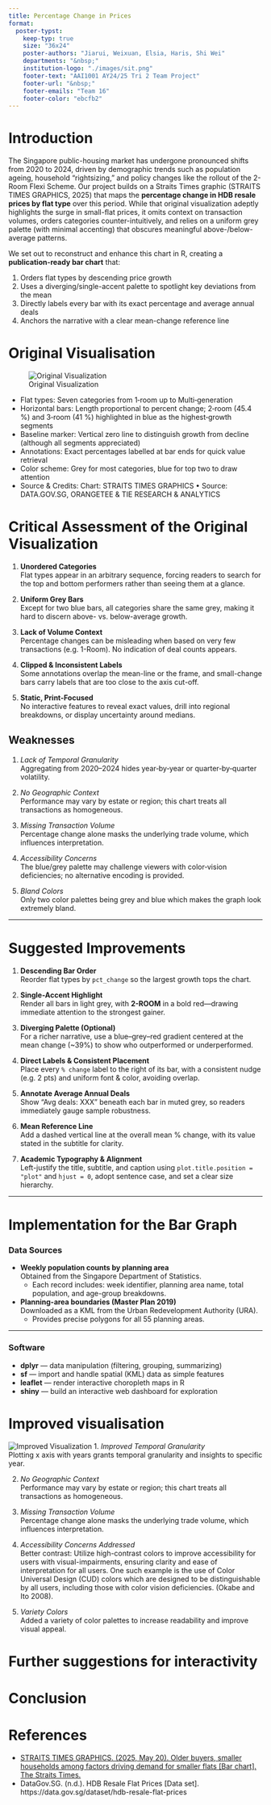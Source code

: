 ```yaml
---
title: Percentage Change in Prices
format:
  poster-typst: 
    keep-typ: true
    size: "36x24"
    poster-authors: "Jiarui, Weixuan, Elsia, Haris, Shi Wei"
    departments: "&nbsp;"
    institution-logo: "./images/sit.png"
    footer-text: "AAI1001 AY24/25 Tri 2 Team Project"
    footer-url: "&nbsp;"
    footer-emails: "Team 16"
    footer-color: "ebcfb2"
---
```


# Introduction

The Singapore public-housing market has undergone pronounced shifts from 2020 to 2024, driven by demographic trends such as population ageing, household “rightsizing,” and policy changes like the rollout of the 2-Room Flexi Scheme. Our project builds on a Straits Times graphic (STRAITS TIMES GRAPHICS, 2025) that maps the **percentage change in HDB resale prices by flat type** over this period. While that original visualization adeptly highlights the surge in small-flat prices, it omits context on transaction volumes, orders categories counter-intuitively, and relies on a uniform grey palette (with minimal accenting) that obscures meaningful above-/below-average patterns.

We set out to reconstruct and enhance this chart in R, creating a **publication-ready bar chart** that:

1. Orders flat types by descending price growth  
2. Uses a diverging/single-accent palette to spotlight key deviations from the mean  
3. Directly labels every bar with its exact percentage and average annual deals  
4. Anchors the narrative with a clear mean-change reference line  

# Original Visualisation
![Original Visualization](images/original.png)

- Flat types: Seven categories from 1‑room up to Multi‑generation  
- Horizontal bars: Length proportional to percent change; 2‑room (45.4 %) and 3‑room (41 %) highlighted in blue as the highest‑growth segments  
- Baseline marker: Vertical zero line to distinguish growth from decline (although all segments appreciated)  
- Annotations: Exact percentages labelled at bar ends for quick value retrieval  
- Color scheme: Grey for most categories, blue for top two to draw attention  
- Source & Credits: Chart: STRAITS TIMES GRAPHICS • Source: DATA.GOV.SG, ORANGETEE & TIE RESEARCH & ANALYTICS  

# Critical Assessment of the Original Visualization

1. **Unordered Categories**  
   Flat types appear in an arbitrary sequence, forcing readers to search for the top and bottom performers rather than seeing them at a glance.

2. **Uniform Grey Bars**  
   Except for two blue bars, all categories share the same grey, making it hard to discern above- vs. below-average growth.

3. **Lack of Volume Context**  
   Percentage changes can be misleading when based on very few transactions (e.g. 1-Room). No indication of deal counts appears.

4. **Clipped & Inconsistent Labels**  
   Some annotations overlap the mean-line or the frame, and small-change bars carry labels that are too close to the axis cut-off.

5. **Static, Print-Focused**  
   No interactive features to reveal exact values, drill into regional breakdowns, or display uncertainty around medians.
   
## Weaknesses

1. *Lack of Temporal Granularity*  
   Aggregating from 2020–2024 hides year‑by‑year or quarter‑by‑quarter volatility.

2. *No Geographic Context*  
   Performance may vary by estate or region; this chart treats all transactions as homogeneous.

3. *Missing Transaction Volume*  
   Percentage change alone masks the underlying trade volume, which influences interpretation.

4. *Accessibility Concerns*  
   The blue/grey palette may challenge viewers with color‑vision deficiencies; no alternative encoding is provided.

5. *Bland Colors*  
   Only two color palettes being grey and blue which makes the graph look extremely bland.

---

# Suggested Improvements

1. **Descending Bar Order**  
   Reorder flat types by `pct_change` so the largest growth tops the chart.

2. **Single-Accent Highlight**  
   Render all bars in light grey, with **2-ROOM** in a bold red—drawing immediate attention to the strongest gainer.

3. **Diverging Palette (Optional)**  
   For a richer narrative, use a blue–grey–red gradient centered at the mean change (~39%) to show who outperformed or underperformed.

4. **Direct Labels & Consistent Placement**  
   Place every `% change` label to the right of its bar, with a consistent nudge (e.g. 2 pts) and uniform font & color, avoiding overlap.

5. **Annotate Average Annual Deals**  
   Show “Avg deals: XXX” beneath each bar in muted grey, so readers immediately gauge sample robustness.

6. **Mean Reference Line**  
   Add a dashed vertical line at the overall mean % change, with its value stated in the subtitle for clarity.

7. **Academic Typography & Alignment**  
   Left-justify the title, subtitle, and caption using `plot.title.position = "plot"` and `hjust = 0`, adopt sentence case, and set a clear size hierarchy.

---

# Implementation for the Bar Graph

### Data Sources  
- **Weekly population counts by planning area**  
  Obtained from the Singapore Department of Statistics.  
  - Each record includes: week identifier, planning area name, total population, and age-group breakdowns.  

- **Planning-area boundaries (Master Plan 2019)**  
  Downloaded as a KML from the Urban Redevelopment Authority (URA).  
  - Provides precise polygons for all 55 planning areas.  

---

### Software  
- **dplyr** — data manipulation (filtering, grouping, summarizing)  
- **sf** — import and handle spatial (KML) data as simple features  
- **leaflet** — render interactive choropleth maps in R  
- **shiny** — build an interactive web dashboard for exploration  

# Improved visualisation
![Improved Visualization](images/Improved Visualisation.png)
1. *Improved Temporal Granularity*  
   Plotting x axis with years grants temporal granularity and insights to specific year.

2. *No Geographic Context*  
   Performance may vary by estate or region; this chart treats all transactions as homogeneous.

3. *Missing Transaction Volume*  
   Percentage change alone masks the underlying trade volume, which influences interpretation.

4. *Accessibility Concerns Addressed*  
    Better contrast: Utilize high-contrast colors to improve accessibility for users with visual-impairments, ensuring clarity and ease of interpretation for all users. One such example is the use of Color Universal Design (CUD) colors which are designed to be distinguishable by all users, including those with color vision deficiencies. (Okabe and Ito 2008).

5. *Variety Colors*  
   Added a variety of color palettes to increase readability and improve visual appeal.


# Further suggestions for interactivity


# Conclusion


# References

- [STRAITS TIMES GRAPHICS. (2025, May 20). Older buyers, smaller households among factors driving demand for smaller flats [Bar chart]. The Straits Times.](https://www.straitstimes.com/singapore/older-buyers-smaller-households-among-factors-driving-demand-for-smaller-flats)
- DataGov.SG. (n.d.). HDB Resale Flat Prices [Data set]. https://data.gov.sg/dataset/hdb-resale-flat-prices
